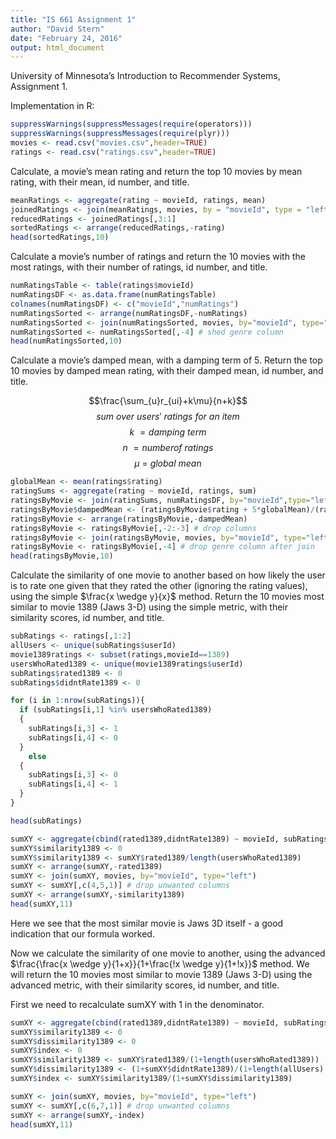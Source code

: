 ```yaml
---
title: "IS 661 Assignment 1"
author: "David Stern"
date: "February 24, 2016"
output: html_document
---
```


University of Minnesota's Introduction to Recommender Systems, Assignment 1.

Implementation in R:

```r
suppressWarnings(suppressMessages(require(operators)))
suppressWarnings(suppressMessages(require(plyr)))
movies <- read.csv("movies.csv",header=TRUE)
ratings <- read.csv("ratings.csv",header=TRUE)
```


Calculate, a movie's mean rating and return the top 10 movies by mean rating, with their mean, id number, and title.

```r
meanRatings <- aggregate(rating ~ movieId, ratings, mean)
joinedRatings <- join(meanRatings, movies, by = "movieId", type = "left")
reducedRatings <- joinedRatings[,3:1]
sortedRatings <- arrange(reducedRatings,-rating)
head(sortedRatings,10)
```

Calculate a movie's number of ratings and return the 10 movies with the most ratings, with their number of ratings, id number, and title.

```r
numRatingsTable <- table(ratings$movieId)
numRatingsDF <- as.data.frame(numRatingsTable)
colnames(numRatingsDF) <- c("movieId","numRatings")
numRatingsSorted <- arrange(numRatingsDF,-numRatings)
numRatingsSorted <- join(numRatingsSorted, movies, by="movieId", type="left")
numRatingsSorted <- numRatingsSorted[,-4] # shed genre column
head(numRatingsSorted,10)
```

Calculate a movie's damped mean, with a damping term of 5. Return the top 10 movies by damped mean rating, with their damped mean, id number, and title. 

$$\frac{\sum_{u}r_{ui}+k\mu}{n+k}$$
$$sum\:over\:users'\:ratings\:for\:an\:item$$
$$k\:= damping\:term$$
$$n\:= number of\:ratings$$
$$\mu\:=\:global\:mean$$

```r
globalMean <- mean(ratings$rating)
ratingSums <- aggregate(rating ~ movieId, ratings, sum)
ratingsByMovie <- join(ratingSums, numRatingsDF, by="movieId",type="left")
ratingsByMovie$dampedMean <- (ratingsByMovie$rating + 5*globalMean)/(ratingsByMovie$numRatings + 5)
ratingsByMovie <- arrange(ratingsByMovie,-dampedMean)
ratingsByMovie <- ratingsByMovie[,-2:-3] # drop columns
ratingsByMovie <- join(ratingsByMovie, movies, by="movieId", type="left") # add titles
ratingsByMovie <- ratingsByMovie[,-4] # drop genre column after join
head(ratingsByMovie,10)
```

Calculate the similarity of one movie to another based on how likely the user is to rate one given that they rated the other (ignoring the rating values), using the simple $\frac{x \wedge y}{x}$ method. Return the 10 movies most similar to movie 1389 (Jaws 3-D) using the simple metric, with their similarity scores, id number, and title.

```r
subRatings <- ratings[,1:2]
allUsers <- unique(subRatings$userId)
movie1389ratings <- subset(ratings,movieId==1389)
usersWhoRated1389 <- unique(movie1389ratings$userId)
subRatings$rated1389 <- 0
subRatings$didntRate1389 <- 0

for (i in 1:nrow(subRatings)){
  if (subRatings[i,1] %in% usersWhoRated1389) 
  {
    subRatings[i,3] <- 1
    subRatings[i,4] <- 0
  }
    else
  {
    subRatings[i,3] <- 0
    subRatings[i,4] <- 1
  }
}

head(subRatings)
```


```r
sumXY <- aggregate(cbind(rated1389,didntRate1389) ~ movieId, subRatings, sum)
sumXY$similarity1389 <- 0
sumXY$similarity1389 <- sumXY$rated1389/length(usersWhoRated1389)
sumXY <- arrange(sumXY,-rated1389)
sumXY <- join(sumXY, movies, by="movieId", type="left") 
sumXY <- sumXY[,c(4,5,1)] # drop unwanted columns
sumXY <- arrange(sumXY,-similarity1389)
head(sumXY,11)
```

Here we see that the most similar movie is Jaws 3D itself - a good indication that our formula worked.

Now we calculate the similarity of one movie to another, using the advanced $\frac{\frac{x \wedge y}{1+x}}{1+\frac{!x \wedge y}{1+!x}}$ method. We will return the 10 movies most similar to movie 1389 (Jaws 3-D) using the advanced metric, with their similarity scores, id number, and title.
 
First we need to recalculate sumXY with 1 in the denominator.

```r
sumXY <- aggregate(cbind(rated1389,didntRate1389) ~ movieId, subRatings, sum)
sumXY$similarity1389 <- 0
sumXY$dissimilarity1389 <- 0
sumXY$index <- 0
sumXY$similarity1389 <- sumXY$rated1389/(1+length(usersWhoRated1389))
sumXY$dissimilarity1389 <- (1+sumXY$didntRate1389)/(1+length(allUsers) - length(usersWhoRated1389))
sumXY$index <- sumXY$similarity1389/(1+sumXY$dissimilarity1389)

sumXY <- join(sumXY, movies, by="movieId", type="left") 
sumXY <- sumXY[,c(6,7,1)] # drop unwanted columns
sumXY <- arrange(sumXY,-index)
head(sumXY,11)
```